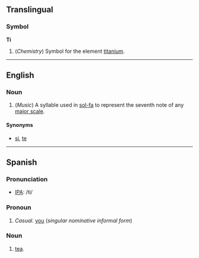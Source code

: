 ==Translingual==
===Symbol===
'''Ti'''

#(''Chemistry'') Symbol for the element [[titanium]].

----
==English==
===Noun===

#(''Music'') A syllable used in [[sol-fa]] to represent the seventh note of any [[major scale]].

====Synonyms====
*[[si]], [[te]]

----
==Spanish==
===Pronunciation===
*[[w:IPA|IPA]]: /ti/

===Pronoun===
#''Casual.'' [[you]] (''singular nominative informal form'')

===Noun===
#[[tea]].